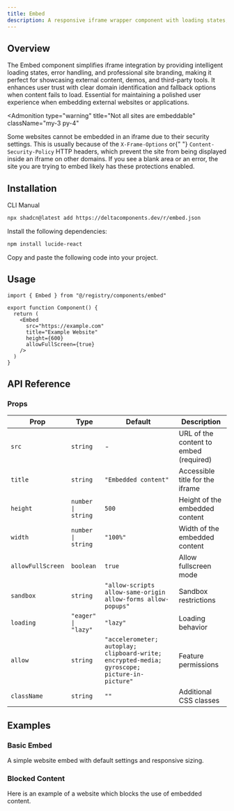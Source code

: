 ```yaml
---
title: Embed
description: A responsive iframe wrapper component with loading states, error handling, and site branding for seamless content embedding.
---
```


<ComponentPreview name="embed-demo" />

## Overview

The Embed component simplifies iframe integration by providing intelligent loading states, error handling, and professional site branding, making it perfect for showcasing external content, demos, and third-party tools. It enhances user trust with clear domain identification and fallback options when content fails to load. Essential for maintaining a polished user experience when embedding external websites or applications.

<Admonition
  type="warning"
  title="Not all sites are embeddable"
  className="my-3 py-4"
>
  Some websites cannot be embedded in an iframe due to their security settings.
  This is usually because of the <code>X-Frame-Options</code> or{" "}
  <code>Content-Security-Policy</code> HTTP headers, which prevent the site from
  being displayed inside an iframe on other domains. If you see a blank area or
  an error, the site you are trying to embed likely has these protections
  enabled.
</Admonition>

## Installation

<Tabs defaultValue="cli">

<TabsList>
  <TabsTrigger value="cli">CLI</TabsTrigger>
  <TabsTrigger value="manual">Manual</TabsTrigger>
</TabsList>

<TabsContent value="cli">

```bash
npx shadcn@latest add https://deltacomponents.dev/r/embed.json
```

</TabsContent>

<TabsContent value="manual">

<Steps>

<Step>Install the following dependencies:</Step>

```bash
npm install lucide-react
```

<Step>Copy and paste the following code into your project.</Step>

<ComponentSource name="embed" />

</Steps>

</TabsContent>

</Tabs>

## Usage

```tsx
import { Embed } from "@/registry/components/embed"

export function Component() {
  return (
    <Embed
      src="https://example.com"
      title="Example Website"
      height={600}
      allowFullScreen={true}
    />
  )
}
```

## API Reference

### Props

<div className="overflow-x-auto">

| Prop              | Type                | Default                                                                                      | Description                            |
| ----------------- | ------------------- | -------------------------------------------------------------------------------------------- | -------------------------------------- |
| `src`             | `string`            | -                                                                                            | URL of the content to embed (required) |
| `title`           | `string`            | `"Embedded content"`                                                                         | Accessible title for the iframe        |
| `height`          | `number \| string`  | `500`                                                                                        | Height of the embedded content         |
| `width`           | `number \| string`  | `"100%"`                                                                                     | Width of the embedded content          |
| `allowFullScreen` | `boolean`           | `true`                                                                                       | Allow fullscreen mode                  |
| `sandbox`         | `string`            | `"allow-scripts allow-same-origin allow-forms allow-popups"`                                 | Sandbox restrictions                   |
| `loading`         | `"eager" \| "lazy"` | `"lazy"`                                                                                     | Loading behavior                       |
| `allow`           | `string`            | `"accelerometer; autoplay; clipboard-write; encrypted-media; gyroscope; picture-in-picture"` | Feature permissions                    |
| `className`       | `string`            | `""`                                                                                         | Additional CSS classes                 |

</div>

## Examples

### Basic Embed

A simple website embed with default settings and responsive sizing.

<ComponentPreview name="embed-demo" />

### Blocked Content

Here is an example of a website which blocks the use of embedded content.

<ComponentPreview name="embed-blocked-demo" />

